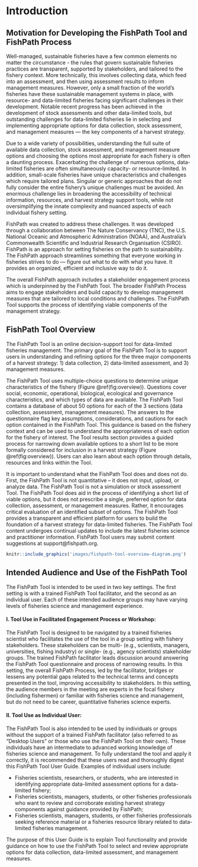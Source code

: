 # Introduction {#intro}

## Motivation for Developing the FishPath Tool and FishPath Process {#motivation}
Well-managed, sustainable fisheries have a few common elements no matter the circumstance - the rules that govern sustainable fisheries practices are transparent, supported by stakeholders, and tailored to the fishery context. More technically, this involves collecting data, which feed into an assessment, and then using assessment results to inform management measures. However, only a small fraction of the world’s fisheries have these sustainable management systems in place, with resource- and data-limited fisheries facing significant challenges in their development. Notable recent progress has been achieved in the development of stock assessments and other data-limited tools, but outstanding challenges for data-limited fisheries lie in selecting and implementing appropriate options for data collection, stock assessment, and management measures — the key components of a harvest strategy.

Due to a wide variety of possibilities, understanding the full suite of available data collection, stock assessment, and management measure options and choosing the options most appropriate for each fishery is often a daunting process. Exacerbating the challenge of numerous options, data-limited fisheries are often simultaneously capacity- or resource-limited. In addition, small-scale fisheries have unique characteristics and challenges which require tailored plans. Singular or generic approaches that do not fully consider the entire fishery’s unique challenges must be avoided. An enormous challenge lies in broadening the accessibility of  technical information, resources, and harvest strategy support tools, while not oversimplifying the innate complexity and nuanced aspects of each individual fishery setting.

FishPath was created to address these challenges. It was developed through a collaboration between The Nature Conservancy (TNC), the U.S. National Oceanic and Atmospheric Administration (NOAA), and Australia’s Commonwealth Scientific and Industrial Research Organisation (CSIRO). FishPath is an approach for setting fisheries on the path to sustainability. The FishPath approach streamlines something that everyone working in fisheries strives to do — figure out what to do with what you have. It provides an organized, efficient and inclusive way to do it.

The overall FishPath approach includes a stakeholder engagement process which is underpinned by the FishPath Tool. The broader FishPath Process aims to engage stakeholders and build capacity to develop management measures that are tailored to local conditions and challenges. The FishPath Tool supports the process of identifying viable components of the management strategy.


## FishPath Tool Overview
The FishPath Tool is an online decision-support tool for data-limited fisheries management. The primary goal of the FishPath Tool is to support users in understanding and refining options for the three major components of a harvest strategy: 1) data collection, 2) data-limited assessment, and 3) management measures. 

The FishPath Tool uses multiple-choice questions to determine unique characteristics of the fishery (Figure \@ref(fig:overview)). Questions cover social, economic, operational, biological, ecological and governance characteristics, and which types of data are available. The FishPath Tool contains a database of about 50 options for each of the 3 sections (data collection, assessment, management measures). The answers to the questionnaire flag key assumptions, considerations, and cautions for each option contained in the FishPath Tool. This guidance is  based on the fishery context and can be used to understand the appropriateness of each option for the fishery of interest.  The Tool results section provides a guided process for narrowing down available options to a short list to be more formally considered for inclusion in a harvest strategy (Figure \@ref(fig:overview)). Users can also learn about each option through details, resources and links within the Tool.

It is important to understand what the FishPath Tool does and does not do. First, the FishPath Tool is not quantitative – it does not input, upload, or analyze data. The FishPath Tool  is not a simulation or stock assessment Tool. The FishPath Tool does aid in the process of identifying a short list of viable options, but it does not prescribe a single, preferred option for data collection, assessment, or management measures. Rather, it encourages critical evaluation of an identified subset of options. The FishPath Tool provides a transparent and efficient platform for users to build the foundation of a harvest strategy for data-limited fisheries. The FishPath Tool content undergoes continual updates to include the latest fisheries science and practitioner information. FishPath Tool users may submit content suggestions at support@fishpath.org. 

```r
knitr::include_graphics('images/fishpath-tool-overview-diagram.png')
```

## Intended Audience and Use of the FishPath Tool
The FishPath Tool is intended to be used in two key settings. The first setting is with a trained FishPath Tool facilitator, and the second as an individual user. Each of these intended audience groups may have varying levels of fisheries science and management experience.

#### I. Tool Use in Facilitated Engagement Process or Workshop:
The FishPath Tool is designed to be navigated by a trained fisheries scientist who facilitates the use of the tool in a group setting with fishery stakeholders. These stakeholders can be multi- (e.g., scientists, managers, universities, fishing industry) or single- (e.g., agency scientists) stakeholder groups. The trained FishPath facilitator leads discussion around answering the FishPath Tool questionnaire and process of narrowing results. In this setting, the overall FishPath Process, led by the facilitator, bridges or lessens any potential gaps related to the technical terms and concepts presented in the tool, improving accessibility to stakeholders. In this setting, the audience members in the meeting are experts in the focal fishery (including fishermen) or familiar with fisheries science and management, but do not need to be career, quantitative fisheries science experts.

#### II. Tool Use as Individual User:
The FishPath Tool is also intended to be used by individuals or groups without the support of a trained FishPath facilitator (also referred to as “Desktop Users” or those who use the FishPath Tool on their own). These individuals have an intermediate to advanced working knowledge of fisheries science and management. To fully understand the tool and apply it correctly, it is recommended that these users read and thoroughly digest this FishPath Tool User Guide. Examples of individual users include:

- Fisheries scientists, researchers, or students, who are interested in identifying appropriate data-limited assessment options for a data-limited fishery;
- Fisheries scientists, managers, students, or other fisheries professionals who want to review and corroborate existing harvest strategy components against guidance provided by FishPath;
- Fisheries scientists, managers, students, or other fisheries professionals seeking reference material or a fisheries resource library related to data-limited fisheries management. 

The purpose of this User Guide is to explain Tool functionality and provide guidance on how to use the FishPath Tool to select and review appropriate options for data collection, data-limited assessment, and management measures. 

 
